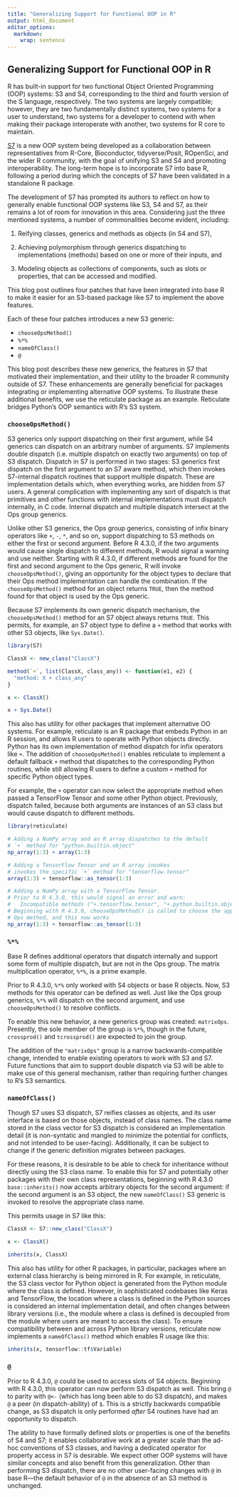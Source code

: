 ```yaml
---
title: "Generalizing Support for Functional OOP in R"
output: html_document
editor_options:
  markdown:
    wrap: sentence
---
```


## Generalizing Support for Functional OOP in R

R has built-in support for two functional Object Oriented Programming (OOP) systems: S3 and S4, corresponding to the third and fourth version of the S language, respectively.
The two systems are largely compatible; however, they are two fundamentally distinct systems, two systems for a user to understand, two systems for a developer to contend with when making their package interoperate with another, two systems for R core to maintain.

[S7](https://rconsortium.github.io/S7/index.html) is a new OOP system being developed as a collaboration between representatives from R-Core, Bioconductor, tidyverse/Posit, ROpenSci, and the wider R community, with the goal of unifying S3 and S4 and promoting interoperability.
The long-term hope is to incorporate S7 into base R, following a period during which the concepts of S7 have been validated in a standalone R package.

The development of S7 has prompted its authors to reflect on how to generally enable functional OOP systems like S3, S4 and S7, as their remains a lot of room for innovation in this area.
Considering just the three mentioned systems, a number of commonalities become evident, including:

1.  Reifying classes, generics and methods as objects (in S4 and S7),

2.  Achieving polymorphism through generics dispatching to implementations (methods) based on one or more of their inputs, and

3.  Modeling objects as collections of components, such as slots or properties, that can be accessed and modified.

This blog post outlines four patches that have been integrated into base R to make it easier for an S3-based package like S7 to implement the above features.

Each of these four patches introduces a new S3 generic:

-   `chooseOpsMethod()`
-   `%*%`
-   `nameOfClass()`
-   `@`

This blog post describes these new generics, the features in S7 that motivated their implementation, and their utility to the broader R community outside of S7.
These enhancements are generally beneficial for packages integrating or implementing alternative OOP systems.
To illustrate these additional benefits, we use the reticulate package as an example.
Reticulate bridges Python's OOP semantics with R's S3 system.

### `chooseOpsMethod()`

S3 generics only support dispatching on their first argument, while S4 generics can dispatch on an arbitrary number of arguments.
S7 implements double dispatch (i.e. multiple dispatch on exactly two arguments) on top of S3 dispatch.
Dispatch in S7 is performed in two stages: S3 generics first dispatch on the first argument to an S7 aware method, which then invokes S7-internal dispatch routines that support multiple dispatch.
These are implementation details which, when everything works, are hidden from S7 users.
A general complication with implementing any sort of dispatch is that primitives and other functions with internal implementations must dispatch internally, in C code.
Internal dispatch and multiple dispatch intersect at the Ops group generics.

Unlike other S3 generics, the Ops group generics, consisting of infix binary operators like `+`, `-`, `*`, and so on, support dispatching to S3 methods on either the first or second argument.
Before R 4.3.0, if the two arguments would cause single dispatch to different methods, R would signal a warning and use neither.
Starting with R 4.3.0, if different methods are found for the first and second argument to the Ops generic, R will invoke `chooseOpsMethod()`, giving an opportunity for the object types to declare that their Ops method implementation can handle the combination.
If the `chooseOpsMethod()` method for an object returns `TRUE`, then the method found for that object is used by the Ops generic.

Because S7 implements its own generic dispatch mechanism, the `chooseOpsMethod()` method for an S7 object always returns `TRUE`.
This permits, for example, an S7 object type to define a `+` method that works with other S3 objects, like `Sys.Date()`.


``` r
library(S7)

ClassX <- new_class("ClassX")

method(`+`, list(ClassX, class_any)) <- function(e1, e2) {
  "method: X + class_any"
}

x <- ClassX()

x + Sys.Date()
```

This also has utility for other packages that implement alternative OO systems.
For example, reticulate is an R package that embeds Python in an R session, and allows R users to operate with Python objects directly.
Python has its own implementation of method dispatch for infix operators like `+`.
The addition of `chooseOpsMethod()` enables reticulate to implement a default fallback `+` method that dispatches to the corresponding Python routines, while still allowing R users to define a custom `+` method for specific Python object types.

For example, the `+` operator can now select the appropriate method when passed a TensorFlow Tensor and some other Python object.
Previously, dispatch failed, because both arguments are instances of an S3 class but would cause dispatch to different methods.


``` r
library(reticulate)

# Adding a NumPy array and an R array dispatches to the default
# `+` method for "python.builtin.object"
np_array(1:3) + array(1:3)

# Adding a TensorFlow Tensor and an R array invokes
# invokes the specific `+` method for "tensorflow.tensor"
array(1:3) + tensorflow::as_tensor(1:3)

# Adding a NumPy array with a TensorFlow Tensor.
# Prior to R 4.3.0, this would signal an error and warn:
#   Incompatible methods ("+.tensorflow.tensor", "+.python.builtin.object")
# Beginning with R 4.3.0, chooseOpsMethod() is called to choose the appropriate
# Ops method, and this now works
np_array(1:3) + tensorflow::as_tensor(1:3)
```

### `%*%`

Base R defines additional operators that dispatch internally and support some form of multiple dispatch, but are not in the Ops group. The matrix multiplication operator, `%*%`, is a prime example.

Prior to R 4.3.0, `%*%` only worked with S4 objects or base R objects.
Now, S3 methods for this operator can be defined as well.
Just like the Ops group generics, `%*%` will dispatch on the second argument, and use `chooseOpsMethod()` to resolve conflicts.

To enable this new behavior, a new generics group was created: `matrixOps`.
Presently, the sole member of the group is `%*%`, though in the future, `crossprod()` and `tcrossprod()` are expected to join the group.

The addition of the `"matrixOps"` group is a narrow backwards-compatible change, intended to enable existing operators to work with S3 and S7.
Future functions that aim to support double dispatch via S3 will be able to make use of this general mechanism, rather than requiring further changes to R's S3 semantics.

### `nameOfClass()`

Though S7 uses S3 dispatch, S7 reifies classes as objects, and its user interface is based on those objects, instead of class names.
The class name stored in the class vector for S3 dispatch is considered an implementation detail (it is non-syntatic and mangled to minimize the potential for conflicts, and not intended to be user-facing).
Additionally, it can be subject to change if the generic definition migrates between packages.

For these reasons, it is desirable to be able to check for inheritance without directly using the S3 class name.
To enable this for S7 and potentially other packages with their own class representations, beginning with R 4.3.0 `base::inherits()` now accepts arbitrary objects for the second argument: if the second argument is an S3 object, the new `nameOfClass()` S3 generic is invoked to resolve the appropriate class name.

This permits usage in S7 like this:


``` r
ClassX <- S7::new_class("ClassX")

x <- ClassX()

inherits(x, ClassX)
```

This also has utility for other R packages, in particular, packages where an external class hierarchy is being mirrored in R.
For example, in reticulate, the S3 class vector for Python object is generated from the Python module where the class is defined.
However, in sophisticated codebases like Keras and TensorFlow, the location where a class is defined in the Python sources is considered an internal implementation detail, and often changes between library versions (i.e., the module where a class is defined is decoupled from the module where users are meant to access the class).
To ensure compatibility between and across Python library versions, reticulate now implements a `nameOfClass()` method which enables R usage like this:


``` r
inherits(x, tensorflow::tf$Variable)
```

### `@`

Prior to R 4.3.0, `@` could be used to access slots of S4 objects.
Beginning with R 4.3.0, this operator can now perform S3 dispatch as well.
This bring `@` to parity with `@<-` (which has long been able to do S3 dispatch), and makes `@` a peer (in dispatch-ability) of `$`.
This is a strictly backwards compatible change, as S3 dispatch is only performed *after* S4 routines have had an opportunity to dispatch.

The ability to have formally defined slots or properties is one of the benefits of S4 and S7; it enables collaborative work at a greater scale than the ad-hoc conventions of S3 classes, and having a dedicated operator for property access in S7 is desirable.
We expect other OOP systems will have similar concepts and also benefit from this generalization.
Other than performing S3 dispatch, there are no other user-facing changes with `@` in base R---the default behavior of `@` in the absence of an S3 method is unchanged.
